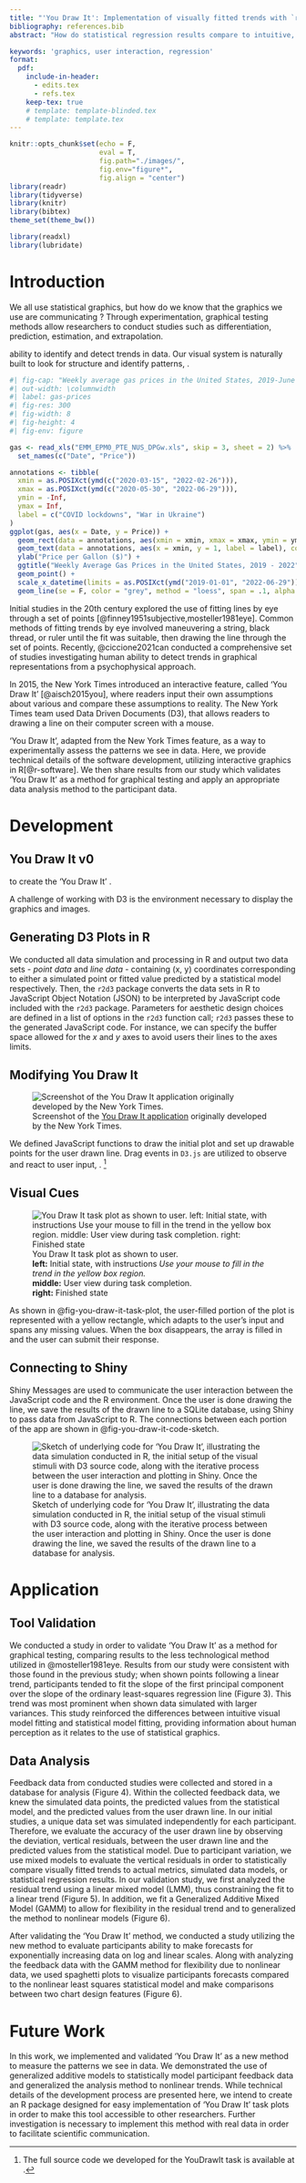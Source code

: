 ```yaml
---
title: "'You Draw It': Implementation of visually fitted trends with `r2d3`"
bibliography: references.bib
abstract: "How do statistical regression results compare to intuitive, visually fitted results? Fitting lines by eye through a set of points has been explored since the 20th century. Common methods of fitting trends by eye involve maneuvering a string, black thread, or ruler until the fit is suitable, then drawing the line through the set of points. In 2015, the New York Times introduced an interactive feature, called 'You Draw It,' where readers are asked to input their own assumptions about various metrics and compare how these assumptions relate to reality. This research is intended to implement 'You Draw It', adapted from the New York Times, as a way to measure the patterns we see in data."

keywords: 'graphics, user interaction, regression'
format: 
  pdf:
    include-in-header:
      - edits.tex
      - refs.tex
    keep-tex: true
    # template: template-blinded.tex
    # template: template.tex
---
```


```r
knitr::opts_chunk$set(echo = F, 
                      eval = T, 
                      fig.path="./images/", 
                      fig.env="figure*", 
                      fig.align = "center")
library(readr)
library(tidyverse)
library(knitr)
library(bibtex)
theme_set(theme_bw())

library(readxl)
library(lubridate)
```

# Introduction

We all use statistical graphics, but how do we know that the graphics we use are communicating \svp{effectively}?
Through experimentation, graphical testing methods allow researchers to conduct studies \svp{designed to understand how we perceive graphics and perform graphical tasks} such as differentiation, prediction, estimation, and extrapolation. 
\svp{Each of these levels of interaction with a graph require a different method of engagement with and use of the information presented in a chart.}
<!-- All of these types of tests require different levels of use and manipulation of the information being presented in the chart. -->
<!-- Efforts in the field of statistical graphics have developed graphical testing tools and methods, such as the lineup protocol @buja2009statistical.  -->
<!-- The advancement of graphing software provides the tools necessary to develop new methods of testing statistical graphics. -->
\svp{In this paper, we describe the adaptation of an old tool for graphical testing and evaluation, eye-fitting, for use in modern web-applications suitable for testing statistical graphics. 
We present an empirical evaluation of this testing method for linear regression, and briefly discuss an extension of this method to non-linear applications.}

\svp{One of the most common charts created is a scatter plot of points over time; these charts show up regularly in news articles and in scientific publications alike.
These charts rely on our} ability to identify and detect trends in data. 
Our visual system is naturally built to look for structure and identify patterns, \svp{including patterns and trends over time; many times we do not even notice this process happening subconsciously}. 
\svp{As shown in @fig:gas-prices, a viewer engaging with a plot of weekly average gas prices over time may perform several cognitive operations. First, they scan the plot and assesses points to determine if there are any outliers or otherwise remarkable points. Then, they may fit a rough mental smooth/trend line to the points to summarize the useful information and remove variability. Finally, an interested and engaged viewer may pull in additional contextual information from long-term memory, seeking to explain variation in the mental 'trend' with supplemental information, such as COVID lock downs which reduced gasoline demand and the beginning of the war in Ukraine, which wreaked havoc on the supply and demand for global energy sources.}

```r
#| fig-cap: "Weekly average gas prices in the United States, 2019-June 2022. Additional mental operations a viewer might perform while looking at the plot are annotated in grey. @usenergyinformationadministrationWeeklyAllGrades2022"
#| out-width: \columnwidth
#| label: gas-prices
#| fig-res: 300
#| fig-width: 8
#| fig-height: 4
#| fig-env: figure

gas <- read_xls("EMM_EPM0_PTE_NUS_DPGw.xls", skip = 3, sheet = 2) %>%
  set_names(c("Date", "Price"))

annotations <- tibble(
  xmin = as.POSIXct(ymd(c("2020-03-15", "2022-02-26"))),
  xmax = as.POSIXct(ymd(c("2020-05-30", "2022-06-29"))),
  ymin = -Inf,
  ymax = Inf,
  label = c("COVID lockdowns", "War in Ukraine")
)
ggplot(gas, aes(x = Date, y = Price)) + 
  geom_rect(data = annotations, aes(xmin = xmin, xmax = xmax, ymin = ymin, ymax = ymax), alpha= 0.2, fill = "grey", inherit.aes = F) + 
  geom_text(data = annotations, aes(x = xmin, y = 1, label = label), color = "grey") + 
  ylab("Price per Gallon ($)") + 
  ggtitle("Weekly Average Gas Prices in the United States, 2019 - 2022", subtitle = "US Energy Information Administration") + 
  geom_point() + 
  scale_x_datetime(limits = as.POSIXct(ymd("2019-01-01", "2022-06-29"))) + 
  geom_line(se = F, color = "grey", method = "loess", span = .1, alpha = .5, stat = "smooth", size = 1.5)
```

Initial studies in the 20th century explored the use of fitting lines by eye through a set of points [@finney1951subjective,mosteller1981eye]. Common methods of fitting trends by eye involved maneuvering a string, black thread, or ruler until the fit was suitable, then drawing the line through the set of points. Recently, @ciccione2021can conducted a comprehensive set of studies investigating human ability to detect trends in graphical representations from a psychophysical approach.\svp{XXX and found what? Describe the results XXX}

\svp{While psychologists and statisticians have been using eye-fitting techniques to assess our innate perceptual statistical modeling abilities, news organizations have used similar techniques in order to draw readers in and demonstrate the difference between readers' assumptions and reality.} In 2015, the New York Times introduced an interactive feature, called 'You Draw It' [@aisch2015you], where readers input their own assumptions about various \svp{metrics of news interest} and compare these assumptions to reality. The New York Times team used Data Driven Documents (D3), \svp{a JavaScript library} that allows readers to \svp{interact with a chart directly by} drawing a line on their computer screen with a mouse. \svp{Despite the somewhat different purpose behind this feature, the D3 driven method used by the NYT is wonderfully intuitive, and does not require the assumption of linearity, making it much more adaptable to testing how viewers perceive and predict when presented with non-linear data.}

\svp{We set out to implement} ‘You Draw It’, adapted from the New York Times feature, as a way to experimentally assess the patterns we see in data. 
Here, we provide technical details of the software development, utilizing interactive graphics in R[@r-software]. 
We then share results from our study which validates 'You Draw It' as a method for graphical testing \svp{on linear trends} and apply an appropriate data analysis method to the participant data. \svp{We also briefly demonstrate the use of the 'You Draw It' method and analysis on nonlinear data.}

# Development 


## You Draw It v0

\svp{Describe the NYT code - what it does, how it works (for loop to connect mouse coordinates to closest point via inverting the scales)}

\svp{The New York Times uses D3, Data Driven Documents [@bostock2011d3], to create many of the interactive data graphics that users rely on, from the famous "election needle" in 2016 to their covid dashboards. Naturally, this same framework was used} to create the 'You Draw It' \svp{feature}. 
<!-- Major news and research organizations such as the New York Times, FiveThirtyEight, Washington Post, and the pew Research Center use D3 to create and customize graphics.  -->

A challenge of working with D3 is the environment necessary to display the graphics and images.
\svp{XXX What environment, why is this a challenge, and how did you overcome it?}


## Generating D3 Plots in R

\svp{Describe the process of using `r2d3`}
<!-- The `r2d3` package [@r2d3pkg] provides an efficient integration of D3 visuals into R HTML formats. We integrate the D3 visual source code into an R Shiny [@shinypkg] application in order to allow for user interaction and data collection. -->
\svp{We leveraged the `r2d3` package [@r2d3pkg] to take data randomly generated in R and create a D3 plot that could be modified with the You Draw It script. This step allowed us to more easily connect the data generation process with the resulting D3 code without having to generate new code manually each time we re-generated the data. While not strictly necessary for the validation test of the You Draw It method compared to past linear regression methods presented in this paper, this abstraction makes it much easier to test arbitrary or model-generated data which is unique to each participant.}

We conducted all data simulation and processing in R and output two data sets - *point data* and *line data* - containing (x, y) coordinates corresponding to either a simulated point or fitted value predicted by a statistical model respectively. Then, the `r2d3` package converts the data sets in R to JavaScript Object Notation (JSON) to be interpreted by JavaScript code included with the `r2d3` package. 
Parameters for aesthetic design choices are defined in a list of options in the `r2d3` function call; `r2d3` passes these to the generated JavaScript code. 
For instance, we can specify the buffer space allowed for the $x$ and $y$ axes to avoid users \svp{anchoring} their lines to the axes limits. 

## Modifying You Draw It
\svp{
In order to make use of the original You Draw It code for perceptual experiments, we first needed to accommodate an additional layer. The original NYT features asked participants to draw on a blank coordinate grid, as shown in @fig-nyt-screenshot.
}

![Screenshot of the [You Draw It application](https://www.nytimes.com/interactive/2015/05/28/upshot/you-draw-it-how-family-income-affects-childrens-college-chances.html) originally developed by the New York Times.](images/NYT-You-Draw-It-Screenshot.png){#fig-nyt-screenshot
width='\columnwidth'}

\svp{When testing perception of graphics, however, we want to pre-populate the chart with additional information - points, and in some cases, portions of a trend line. This requires that we modify the original JavaScript code to accommodate these additional elements, which we generate using `r2d3`, as described above.}

We defined JavaScript functions to draw the initial plot and set up drawable points for the user drawn line. Drag events in `D3.js` are utilized to observe and react to user input, \svp{as in the original You Draw It script from the NYT}. ^[The full source code we developed for the YouDrawIt task is available at \url{https://github.com/earobinson95/presentations/blob/master/can-you-draw-it/www/main-d3v5.js}.]

<!-- Note, we didn't modify d3.js directly, we just added additional functions that would interpret our JSON file and draw the appropriate plot. These functions were modified from the defaults automatically generated by `r2d3` -->

\svp{One constraint we inherited from the NYT code is that users can only draw one-to-one functions; because the code works with drag events, each point in $x$ can correspond to only one point in $y$, at least as the code is currently written. While this is not particularly problematic for our applications to date, it might limit applications of this type of user interaction when assessing user drawn confidence bands, ribbons, and other situations where two or more vertical points are required.}
<!-- \svp{XXX additional details of how we accomplished this XXX} -->

## Visual Cues

\svp{During testing of our modifications to the You Draw It script, we discovered that frequently the JavaScript code would ``skip" from point to point out of sequence. This resulted in a jagged line (visually) with missing values in the underlying stored array of data; as a result, the for-loop controlling the user-drawn line never exited and the user's data was not recorded. While it would have been possible to fix this using some sort of interpolation algorithm, we did not want to compromise user results by introducing interpolation artifacts, so we opted instead for a visual cue that fixed the problem from a psychological angle.}


![You Draw It task plot as shown to user.    
**left:** Initial state, with instructions *Use your mouse to fill in the trend in the yellow box region.*    
**middle:** User view during task completion.    
**right:** Finished state](images/ydi-stimuli.png){#fig-you-draw-it-task-plot}


As shown in @fig-you-draw-it-task-plot, the user-filled portion of the plot is represented with a yellow rectangle, which adapts to the user's input and spans any missing values. When the box disappears, the array is filled in and the user can submit their response.


\svp{One challenge introduced by adding this visual cue is that D3 uses Scalable Vector Graphics (SVG) to render elements. Adding an additional layer meant that we had to ensure that not only the grids, lines, and points of the default scatter plot and trend line rendered in the correct order, but that the yellow box rendered behind all of these points as well so that no information was masked.}

## Connecting to Shiny
Shiny Messages are used to communicate the user interaction between the JavaScript code and the R environment. 
\svp{The initial plot is rendered using Shiny's `RenderD3` and `d3Output` functions; subsequent user interactions are controlled via the JavaScript code. Once the user is finished modifying the plot, they can submit their response, so long as they have filled in all of the points. This is enforced using Shiny's message-passing interface and a hook in the JavaScript code that notifies Shiny when the array of user-drawn points is completely filled in.}
<!-- The plot is then rendered and updated on user interaction into the R shiny application with the `RenderD3` and `d3Output` functions. -->
Once the user is done drawing the line, we save the results of the drawn line to a SQLite database, using Shiny to pass data from JavaScript to R. 
The connections between each portion of the app are shown in @fig-you-draw-it-code-sketch.


![Sketch of underlying code for 'You Draw It', illustrating the data simulation conducted in R, the initial setup of the visual stimuli with D3 source code, along with the iterative process between the user interaction and plotting in Shiny. Once the user is done drawing the line, we saved the results of the drawn line to a database for analysis.](images/code-sketch-2.png){#fig-you-draw-it-code-sketch}

\svp{One additional challenge when integrating the D3 graphics into the Shiny application is that by default, most Shiny applications use a reactive framework that adjusts to the user's browser size. When working with D3, however, this can be problematic: most D3 parameters are specified at the pixel level. The discontinuity between the assumptions of Shiny and D3 meant that we had to fix the size of the Shiny element, and then perform a check to ensure that the user's screen was sufficiently big to render the plot. While in an ideal world, users could participate using cell phones, tablets, and traditional laptop/desktop computers, functionally our checks limited users' ability to participate using smaller screen sizes found in cell phones and some tablets. }

\svp{Additionally, after some feedback by laptop users during pilot testing, we included an additional requirement that participants have a computer mouse available; the results from touchpad users were qualitatively different (more jagged) in ways suggesting that the recorded data did not adequately describe users' perceptions.}

# Application

## Tool Validation

We conducted a study in order to validate 'You Draw It' as a method for graphical testing, comparing results to the less technological method utilized in @mosteller1981eye. Results from our study were consistent with those found in the previous study; when shown points following a linear trend, participants tended to fit the slope of the first principal component over the slope of the ordinary least-squares regression line (Figure 3). This trend was most prominent when shown data simulated with larger variances. This study reinforced the differences between intuitive visual model fitting and statistical model fitting, providing information about human perception as it relates to the use of statistical graphics.

\begin{figure}[ht]
\begin{center}
\centerline{\includegraphics[width=\columnwidth]{images/pca-plot}}
\caption{Comparison between an OLS regression equation which minimizes the vertical distance of points from the line and a regression equation with a slope calculated by the first principal component which minimizes the smallest distance of points from the line.}
\label{pca-plot}
\end{center}
\end{figure}

## Data Analysis

\begin{figure}[ht]
\begin{center}
\centerline{\includegraphics[width=\columnwidth]{images/eyefitting-trial-plot}}
\caption{Example of validation feedback data where three trend lines show the the OLS fitted, PCA fitted, and participant drawn values overlaid on the simulated data points}
\label{eyefitting-trial-plot}
\end{center}
\end{figure}

Feedback data from conducted studies were collected and stored in a database for analysis (Figure 4). Within the collected feedback data, we knew the simulated data points, the predicted values from the statistical model, and the predicted values from the user drawn line. In our initial studies, a unique data set was simulated independently for each participant. Therefore, we evaluate the accuracy of the user drawn line by observing the deviation, vertical residuals, between the user drawn line and the predicted values from the statistical model. Due to participant variation, we use mixed models to evaluate the vertical residuals in order to statistically compare visually fitted trends to actual metrics, simulated data models, or statistical regression results. In our validation study, we first analyzed the residual trend using a linear mixed model (LMM), thus constraining the fit to a linear trend (Figure 5). In addition, we fit a Generalized Additive Mixed Model (GAMM) to allow for flexibility in the residual trend and to generalized the method to nonlinear models (Figure 6).

\begin{figure}[ht]
\begin{center}
\centerline{\includegraphics[width=\columnwidth]{images/eyefitting-lmer-plot}}
\caption{Validation study estimated trends of residuals (vertical deviation of participant drawn points from both the OLS (blue) and PCA (orange) fitted points) as fit by a linear mixed model.}
\label{eyefitting-lmer-plot}
\end{center}
\end{figure}

\begin{figure}[ht]
\begin{center}
\centerline{\includegraphics[width=\columnwidth]{images/eyefitting-gamm-plot}}
\caption{Validation study estimated trends of residuals (vertical deviation of participant drawn points from both the OLS (blue) and PCA (orange) fitted points) as fit by a generalized additive mixed model.}
\label{eyefitting-gamm-plot}
\end{center}
\end{figure}

After validating the 'You Draw It' method, we conducted a study utilizing the new method to evaluate participants ability to make forecasts for exponentially increasing data on log and linear scales. Along with analyzing the feedback data with the GAMM method for flexibility due to nonlinear data, we used spaghetti plots to visualize participants forecasts compared to the nonlinear least squares statistical model and make comparisons between two chart design features (Figure 6).

\begin{figure}[ht]
\begin{center}
\centerline{\includegraphics[width=\columnwidth]{images/exponential-yloess-spaghetti-plot-2-1}}
\caption{Spaghetti plot of results from a study which asked participants to forcast trends of exponentially increasing data. Participants drawn lines on the linear scale are shown in blue and the log scale are shown in orange. Variability in the statistically fitted regression lines occured due to a unique data set being simulated for each individual; the gray band shows the range fitted values from the statistically fitted regression lines.}
\label{exponential-yloess-spaghetti-plot-2-1}
\end{center}
\end{figure}

# Future Work

In this work, we implemented and validated ‘You Draw It’ as a new method to measure the patterns we see in data. We demonstrated the use of generalized additive models to statistically model participant feedback data and generalized the analysis method to nonlinear trends. While technical details of the development process are presented here, we intend to create an R package designed for easy implementation of 'You Draw It' task plots in order to make this tool accessible to other researchers. Further investigation is necessary to implement this method with real data in order to facilitate scientific communication.
